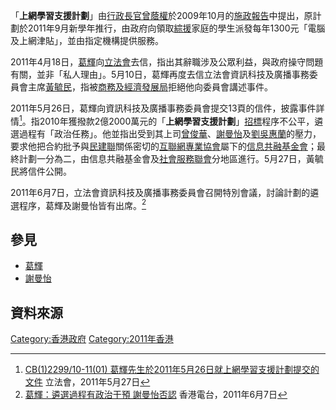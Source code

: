 「'''上網學習支援計劃'''」由[[香港特別行政區行政長官|行政長官]][[曾蔭權|曾蔭權]]於2009年10月的[[施政報告|施政報告]]中提出，原計劃於2011年9月新學年推行，由政府向領取[[綜援|綜援]]家庭的學生派發每年1300元「電腦及上網津貼」，並由指定機構提供服務。

2011年4月18日，[[葛輝|葛輝]]向[[香港特別行政區立法會|立法會]]去信，指出其辭職涉及公眾利益，與政府操守問題有關，並非「私人理由」。5月10日，葛輝再度去信立法會資訊科技及廣播事務委員會主席[[黃毓民|黃毓民]]，指被[[商務及經濟發展局|商務及經濟發展局]]拒絕他向委員會講述事件。

2011年5月26日，葛輝向資訊科技及廣播事務委員會提交13頁的信件，披露事件詳情<ref>[http://www.legco.gov.hk/yr10-11/chinese/panels/itb/papers/itbcb1-2299-1-c.pdf CB(1)2299/10-11(01) 葛輝先生於2011年5月26日就上網學習支援計劃提交的文件	] {{Wayback|url=http://www.legco.gov.hk/yr10-11/chinese/panels/itb/papers/itbcb1-2299-1-c.pdf |date=20120609040958 }} 立法會，2011年5月27日</ref>。指2010年獲撥款2億2000萬元的「'''上網學習支援計劃'''」[[招標|招標]]程序不公平，遴選過程有「政治任務」。他並指出受到其上司[[曾俊華|曾俊華]]、[[謝曼怡|謝曼怡]]及[[劉吳惠蘭|劉吳惠蘭]]的壓力，要求他把合約批予與[[民建聯|民建聯]]關係密切的[[互聯網專業協會|互聯網專業協會]]屬下的[[信息共融基金會|信息共融基金會]]；最終計劃一分為二，由信息共融基金會及[[社會服務聯會|社會服務聯會]]分地區進行。5月27日，黃毓民將信件公開。

2011年6月7日，立法會資訊科技及廣播事務委員會召開特別會議，討論計劃的遴選程序，葛輝及謝曼怡皆有出席。<ref>[http://www.rthk.org.hk/rthk/news/expressnews/20110607/news_20110607_55_760692.htm 葛輝：遴選過程有政治干預 謝曼怡否認] {{Wayback|url=http://www.rthk.org.hk/rthk/news/expressnews/20110607/news_20110607_55_760692.htm |date=20110610185217 }} 香港電台，2011年6月7日</ref>

== 參見 ==
*[[葛輝|葛輝]]
*[[謝曼怡|謝曼怡]]

==資料來源==
{{references}}

[[Category:香港政府|Category:香港政府]]
[[Category:2011年香港|Category:2011年香港]]
